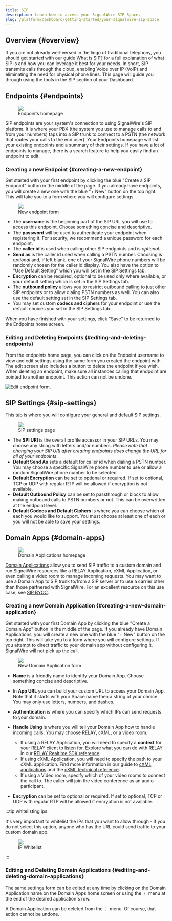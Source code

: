 ```yaml
---
title: SIP
description: Learn how to access your SignalWire SIP Space.
slug: /platform/dashboard/getting-started/your-signalwire-sip-space
---
```



## Overview {#overview}

If you are not already well-versed in the lingo of traditional telephony, you should get started with our guide [What is SIP?](/platform/basics/general/what-is-sip) for a full explanation of what SIP is and how you can leverage it best for your needs. In short, SIP transmits calls through the cloud, enabling Voice over IP (VoIP) and eliminating the need for physical phone lines. This page will guide you through using the tools in the SIP section of your Dashboard.

## Endpoints {#endpoints}

<figure>
  <img className="img-800" src={require("./endpoints-home.webp").default} />
  <figcaption>Endpoints homepage</figcaption>
</figure>

SIP endpoints are your system's connection to using SignalWire's SIP platform. It is where your PBX (the system you use to manage calls to and from your numbers) taps into a SIP trunk to connect to a PSTN (the network that routes your calls to the end user). Your Endpoints homepage will list your existing endpoints and a summary of their settings. If you have a lot of endpoints to manage, there is a search feature to help you easily find an endpoint to edit.

### Creating a new Endpoint {#creating-a-new-endpoint}

Get started with your first endpoint by clicking the blue "Create a SIP Endpoint" button in the middle of the page. If you already have endpoints, you will create a new one with the blue "+ New" button on the top right. This will take you to a form where you will configure settings.

<figure>
  <img className="img-800" src={require("./new-endpoint.webp").default} />
  <figcaption>New endpoint form</figcaption>
</figure>

- The **username** is the beginning part of the SIP URL you will use to access this endpoint. Choose something concise and descriptive.
- The **password** will be used to authenticate your endpoint when registering it. For security, we recommend a unique password for each endpoint.
- The **caller id** is used when calling other SIP endpoints and is _optional_.
- **Send as** is the caller id used when calling a PSTN number. Choosing is _optional_ and, if left blank, one of your SignalWire phone numbers will be randomly chosen for the caller id display. You also have the option to "Use Default Setting" which you will set in the SIP Settings tab.
- **Encryption** can be required, optional to be used only where available, or your default setting which is set in the SIP Settings tab.
- The **outbound policy** allows you to restrict outbound calling to just other SIP endpoints or to allow dialing PSTN numbers as well. You can also use the default setting set in the SIP Settings tab.
- You may set custom **codecs and ciphers** for your endpoint or use the default choices you set in the SIP Settings tab.

When you have finished with your settings, click "Save" to be returned to the Endpoints home screen.

### Editing and Deleting Endpoints {#editing-and-deleting-endpoints}

From the endpoints home page, you can click on the Endpoint username to view and edit settings using the same form you created the endpoint with. The edit screen also includes a button to delete the endpoint if you wish. When deleting an endpoint, make sure all instances calling that endpoint are pointed to another endpoint. This action can not be undone.

![Edit endpoint form.](@image/dashboard/sip/edit-endpoint.webp)

## SIP Settings {#sip-settings}

This tab is where you will configure your general and default SIP settings.

<figure>
  <img className="img-800" src={require("./profile.webp").default} />
  <figcaption>SIP settings page</figcaption>
</figure>

- The **SPI URI** is the overall profile accessor in your SIP URLs. You may choose any string with letters and/or numbers. _Please note that changing your SIP URI after creating endpoints does change the URL for all of your endpoints_.
- **Default Send As** sets a default for caller id when dialing a PSTN number. You may choose a specific SignalWire phone number to use or allow a random SignalWire phone number to be selected.
- **Default Encryption** can be set to optional or required. If set to optional, TCP or UDP with regular RTP will be allowed if encryption is not available.
- **Default Outbound Policy** can be set to passthrough or block to allow making outbound calls to PSTN numbers or not. This can be overwritten at the endpoint level.
- **Default Codecs and Default Ciphers** is where you can choose which of each you would like to support. You must choose at least one of each or you will not be able to save your settings.

## Domain Apps {#domain-apps}

<figure>
  <img className="img-800" src={require("./domain-app-home.webp").default} />
  <figcaption>Domain Applications homepage</figcaption>
</figure>

[Domain Applications](/voice/getting-started/sip/sip-domain-applications) allow you to send SIP traffic to a custom domain and run SignalWire resources like a RELAY Application, cXML Application, or even calling a video room to manage incoming requests. You may want to use a Domain App to SIP trunk to/from a SIP server or to use a carrier other than those partnered with SignalWire. For an excellent resource on this use case, see [SIP BYOC](/voice/getting-started/sip/sip-byoc-bring-your-own-carrier).

### Creating a new Domain Application {#creating-a-new-domain-application}

Get started with your first Domain App by clicking the blue "Create a Domain App" button in the middle of the page. If you already have Domain Applications, you will create a new one with the blue "+ New" button on the top right. This will take you to a form where you will configure settings. If you attempt to direct traffic to your domain app without configuring it, SignalWire will not pick up the call.

<figure>
  <img className="img-800" src={require("./new-domain-app.webp").default} />
  <figcaption>New Domain Application form</figcaption>
</figure>

- **Name** is a friendly name to identify your Domain App. Choose something concise and descriptive.
- In **App URL** you can build your custom URL to access your Domain App. Note that it starts with your Space name then a string of your choice. You may only use letters, numbers, and dashes.
- **Authentication** is where you can specify which IPs can send requests to your domain.
- **Handle Using** is where you will tell your Domain App how to handle incoming calls. You may choose RELAY, cXML, or a video room.

  - If using a RELAY Application, you will need to specify a **context** for your RELAY client to listen for. Explore what you can do with RELAY in our [RELAY Realtime SDK reference](pathname:///sdks/reference/realtime-sdk).
  - If using cXML Application, you will need to specify the path to your cXML application. Find more information in our guide to [cXML applications](pathname:///compatibility-api/guides/general/creating-and-using-cxml-applications) and the [cXML technical reference](pathname:///compatibility-api/cxml).
  - If using a Video room, specify which of your video rooms to connect the call to. The caller will join the video conference as an audio participant.

- **Encryption** can be set to optional or required. If set to optional, TCP or UDP with regular RTP will be allowed if encryption is not available.

:::tip whitelisting ips

It's very important to whitelist the IPs that you want to allow through - if you do not select this option, anyone who has the URL could send traffic to your custom domain app.

<figure>
  <img className="img-800" src={require("./domain-app-whitelist.webp").default} />
  <figcaption>IP Whitelist</figcaption>
</figure>

:::

### Editing and Deleting Domain Applications {#editing-and-deleting-domain-applications}

The same settings form can be edited at any time by clicking on the Domain Application name on the Domain Apps home screen or using the ⋮ menu at the end of the desired application's row.

A Domain Application can be deleted from the ⋮ menu. Of course, that action cannot be undone.
